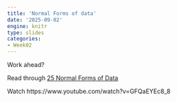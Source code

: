 ```yaml
---
title: 'Normal Forms of data'
date: '2025-09-02'
engine: knitr
type: slides
categories:
- Week02
--- 
```


Work ahead? 

Read through [25  Normal Forms of Data
](https://srvanderplas.github.io/stat-computing-r-python/part-wrangling/05b-normal-forms.html)

Watch https://www.youtube.com/watch?v=GFQaEYEc8_8
